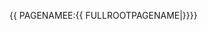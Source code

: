 {{ {{{|safesubst:}}}PAGENAMEE:{{ {{{|safesubst:}}}FULLROOTPAGENAME|{{{1|}}}}}}}<noinclude>

{{documentation}}
</noinclude>